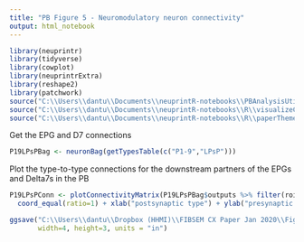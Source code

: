 ```yaml
---
title: "PB Figure 5 - Neuromodulatory neuron connectivity"
output: html_notebook
---
```


```r
library(neuprintr)
library(tidyverse)
library(cowplot)
library(neuprintrExtra)
library(reshape2)
library(patchwork)
source("C:\\Users\\dantu\\Documents\\neuprintR-notebooks\\PBAnalysisUtils.R")
source("C:\\Users\\dantu\\Documents\\neuprintR-notebooks\\R\\visualizeConnectivityTables.R")
source("C:\\Users\\dantu\\Documents\\neuprintR-notebooks\\R\\paperTheme.R")
```

Get the EPG and D7 connections
```r
P19LPsPBag <- neuronBag(getTypesTable(c("P1-9","LPsP")))
```

Plot the type-to-type connections for the downstream partners of the EPGs and Delta7s in the PB
```r
P19LPsPConn <- plotConnectivityMatrix(P19LPsPBag$outputs %>% filter(roi=="PB"), byGroup = "type",connectionMeasure="outputContribution") + 
  coord_equal(ratio=1) + xlab("postsynaptic type") + ylab("presynaptic type") + theme_paper() + theme(axis.text.x = element_text(angle=90))

ggsave("C:\\Users\\dantu\\Dropbox (HHMI)\\FIBSEM CX Paper Jan 2020\\Figures\\FirstDraftFigs\\PB\\Panels\\P1-9_LPsP_T2T.pdf",P19LPsPConn,
       width=4, height=3, units = "in")
```
